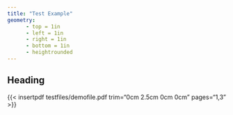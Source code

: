 ```yaml
---
title: "Test Example"
geometry:
      - top = 1in
      - left = 1in
      - right = 1in
      - bottom = 1in
      - heightrounded
---
```


## Heading

<!--
this is an example where I've trimmed off the bottom 2.5cm off the demofile.pdf file to get rid of the page numbers, then the extension will replace it with the correct page number depending on where in the new pdf file it's been added. I've also specified that I only want pages 1 and 3 from the original file to be added. Trim and pages are optional kwargs, not needed if you want to insert all pages of the pdf as is.
-->
{{< insertpdf testfiles/demofile.pdf trim="0cm 2.5cm 0cm 0cm" pages="1,3" >}}
